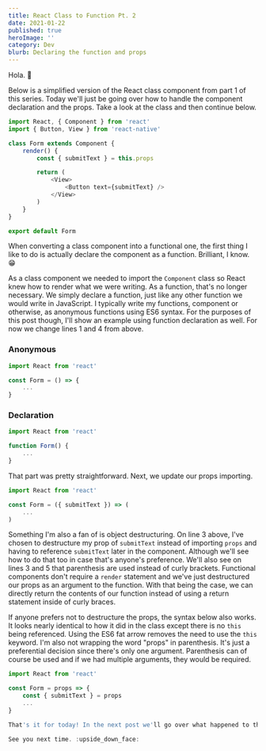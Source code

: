 ```yaml
---
title: React Class to Function Pt. 2
date: 2021-01-22
published: true
heroImage: ''
category: Dev
blurb: Declaring the function and props
---
```


Hola. :wave:

Below is a simplified version of the React class component from part 1 of this series. Today we'll just be going over how to handle the component declaration and the props. Take a look at the class and then continue below.

```js
import React, { Component } from 'react'
import { Button, View } from 'react-native'

class Form extends Component {
    render() {
        const { submitText } = this.props

        return (
            <View>
                <Button text={submitText} />
            </View>
        )
    }
}

export default Form
```

When converting a class component into a functional one, the first thing I like to do is actually declare the component as a function. Brilliant, I know. :grin:

As a class component we needed to import the `Component` class so React knew how to render what we were writing. As a function, that's no longer necessary. We simply declare a function, just like any other function we would write in JavaScript. I typically write my functions, component or otherwise, as anonymous functions using ES6 syntax. For the purposes of this post though, I'll show an example using function declaration as well.
For now we change lines 1 and 4 from above.

### Anonymous
```js
import React from 'react'

const Form = () => {
    ...
}
```

### Declaration
```js
import React from 'react'

function Form() {
    ...
}
```

That part was pretty straightforward. Next, we update our props importing. 

```js
import React from 'react'

const Form = ({ submitText }) => (
    ...
)
```

Something I'm also a fan of is object destructuring. On line 3 above, I've chosen to destructure my prop of `submitText` instead of importing `props` and having to reference `submitText` later in the component. Although we'll see how to do that too in case that's anyone's preference. We'll also see on lines 3 and 5 that parenthesis are used instead of curly brackets. Functional components don't require a `render` statement and we've just destructured our props as an argument to the function. With that being the case, we can directly return the contents of our function instead of using a return statement inside of curly braces.

If anyone prefers not to destructure the props, the syntax below also works. It looks nearly identical to how it did in the class except there is no `this` being referenced. Using the ES6 fat arrow removes the need to use the `this` keyword. I'm also not wrapping the word "props" in parenthesis. It's just a preferential decision since there's only one argument. Parenthesis can of course be used and if we had multiple arguments, they would be required.

```js
import React from 'react'

const Form = props => {
    const { submitText } = props
    ...
}

That's it for today! In the next post we'll go over what happened to the constructor.

See you next time. :upside_down_face:

